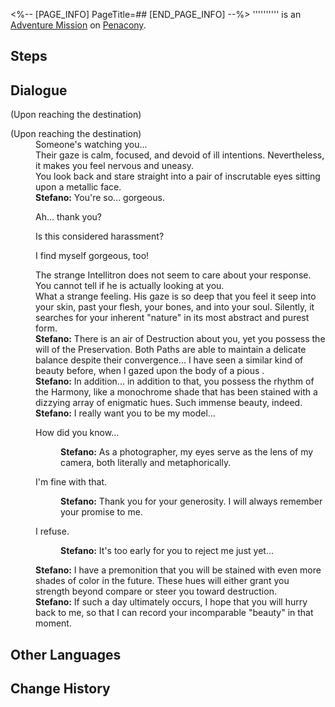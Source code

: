 <%-- [PAGE_INFO]
PageTitle=##
[END_PAGE_INFO] --%>
{{Stub|Dialogue.}}
{{Mission Infobox
|id            = 4040344
|title         = 
|image         = <!--Mission .png-->
|type          = Adventure
|event_name    = 
|chapter       = 
|requirements  = [[Trailblaze Mission]] ''[[Stranger in a Strange Land]]'' completed
|summary       = <!--official mission summary from Fate's Atlas-->
|characters    = Stefano; Trailblazer
|startLocation = [[Penacony]] - [[(The Radiant Feldspar/The Trailblaze's Stern/The Tatalov/The Soaring Clock Hand)]]
|world         = Penacony
|area          = (The Radiant Feldspar/The Trailblaze's Stern/The Tatalov/The Soaring Clock Hand)
|prev          = 
|next          = 
|rewards       = 
}}
'''''''''' is an [[Adventure Mission]] on [[Penacony]].

==Steps==


<!--
==Gameplay Notes==

--><!--
==Trial Character==

-->
==Dialogue==
{{Stub Dialogue}}
;(Upon reaching the destination)

;(Upon reaching the destination)
:Someone's watching you...
:Their gaze is calm, focused, and devoid of ill intentions. Nevertheless, it makes you feel nervous and uneasy.
:You look back and stare straight into a pair of inscrutable eyes sitting upon a metallic face.
:'''Stefano:''' You're so... gorgeous.
:{{DIcon|Arrow}} Ah... thank you?
:{{DIcon|Arrow}} Is this considered harassment?
:{{DIcon|Arrow}} I find myself gorgeous, too!
:The strange Intellitron does not seem to care about your response. You cannot tell if he is actually looking at you.
:What a strange feeling. His gaze is so deep that you feel it seep into your skin, past your flesh, your bones, and into your soul. Silently, it searches for your inherent "nature" in its most abstract and purest form.
:'''Stefano:''' There is an air of Destruction about you, yet you possess the will of the Preservation. Both Paths are able to maintain a delicate balance despite their convergence... I have seen a similar kind of beauty before, when I gazed upon the body of a pious {{Rubi|Arbitrator| Follower of the Equilibrium}}.
:'''Stefano:''' In addition... in addition to that, you possess the rhythm of the Harmony, like a monochrome shade that has been stained with a dizzying array of enigmatic hues. Such immense beauty, indeed.
:'''Stefano:''' I really want you to be my model...
:{{DIcon|Arrow}} How did you know...
::'''Stefano:''' As a photographer, my eyes serve as the lens of my camera, both literally and metaphorically.
:{{DIcon|Arrow}} I'm fine with that.
::'''Stefano:''' Thank you for your generosity. I will always remember your promise to me.
:{{DIcon|Arrow}} I refuse.
::'''Stefano:''' It's too early for you to reject me just yet...
:'''Stefano:''' I have a premonition that you will be stained with even more shades of color in the future. These hues will either grant you strength beyond compare or steer you toward destruction.
:'''Stefano:''' If such a day ultimately occurs, I hope that you will hurry back to me, so that I can record your incomparable "beauty" in that moment.
{{Dialogue End}}

==Other Languages==
{{Other Languages
|en   = 
|zhs  = 
|zht  = 
|ja   = 
|ko   = 
|es   = 
|fr   = 
|ru   = 
|th   = 
|vi   = 
|de   = 
|id   = 
|pt   = 
}}

==Change History==
{{Change History|2.3}}
